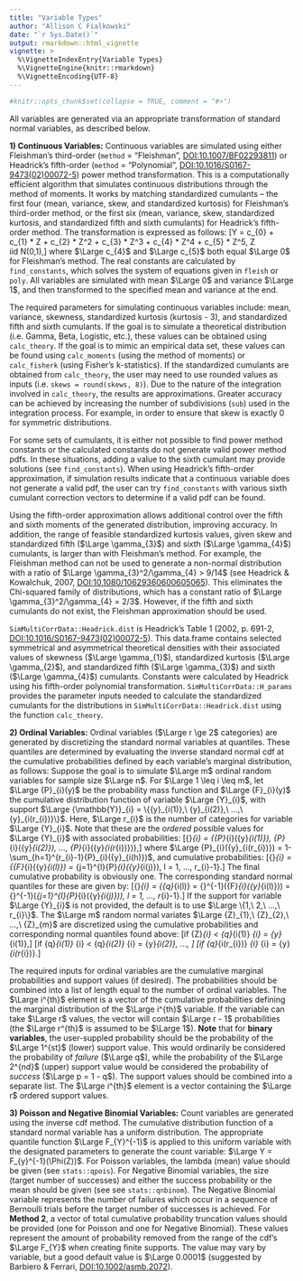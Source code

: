 ```yaml
---
title: "Variable Types"
author: "Allison C Fialkowski"
date: "`r Sys.Date()`"
output: rmarkdown::html_vignette
vignette: >
  %\VignetteIndexEntry{Variable Types}
  %\VignetteEngine{knitr::rmarkdown}
  %\VignetteEncoding{UTF-8}
---
```


```r
#knitr::opts_chunk$set(collapse = TRUE, comment = "#>")
```

All variables are generated via an appropriate transformation of standard normal variables, as described below.

**1) Continuous Variables:** Continuous variables are simulated using either Fleishman's third-order (`method` = "Fleishman", <DOI:10.1007/BF02293811>) or Headrick's fifth-order (`method` = "Polynomial", <DOI:10.1016/S0167-9473(02)00072-5>)  power method transformation.  This is a computationally efficient algorithm that simulates continuous distributions through the method of moments.  It works by matching standardized cumulants -- the first four (mean, variance, skew, and standardized kurtosis) for Fleishman's third-order method, or the first six (mean, variance, skew, standardized kurtosis, and standardized fifth and sixth cumulants) for Headrick's fifth-order method.  The transformation is expressed as follows: 
\[\Large Y = c_{0} + c_{1} * Z + c_{2} * Z^2 + c_{3} * Z^3 + c_{4} * Z^4 + c_{5} * Z^5,\ Z \sim iid\ N(0,1),\] 
where $\Large c_{4}$ and $\Large c_{5}$ both equal $\Large 0$ for Fleishman's method.  The real constants are calculated by `find_constants`, which solves the system of equations given in `fleish` or `poly`.  All variables are simulated with mean $\Large 0$ and variance $\Large 1$, and then transformed to the specified mean and variance at the end.

The required parameters for simulating continuous variables include: mean, variance, skewness, standardized kurtosis (kurtosis - 3), and standardized fifth and sixth cumulants.  If the goal is to simulate a theoretical distribution (i.e. Gamma, Beta, Logistic, etc.), these values can be obtained using `calc_theory`.  If the goal is to mimic an empirical data set, these values can be found using `calc_moments` (using the method of moments) or `calc_fisherk` (using Fisher's k-statistics).  If the standardized cumulants are obtained from `calc_theory`, the user may need to use rounded values as inputs (i.e. `skews = round(skews, 8)`).  Due to the nature of the integration involved in `calc_theory`, the results are approximations.  Greater accuracy can be achieved by increasing the number of subdivisions (`sub`) used in the integration process.  For example, in order to ensure that skew is exactly 0 for symmetric distributions.

For some sets of cumulants, it is either not possible to find power method constants or the calculated constants do not generate valid power method pdfs.  In these situations, adding a value to the sixth cumulant may provide solutions (see `find_constants`).  When using Headrick's fifth-order approximation, if simulation results indicate that a continuous variable does not generate a valid pdf, the user can try `find_constants` with various sixth cumulant correction vectors to determine if a valid pdf can be found.

Using the fifth-order approximation allows additional control over the fifth and sixth moments of the generated distribution, improving accuracy.  In addition, the range of feasible standardized kurtosis values, given skew and standardized fifth ($\Large \gamma_{3}$) and sixth ($\Large \gamma_{4}$) cumulants, is larger than with Fleishman's method.  For example, the Fleishman method can not be used to generate a non-normal distribution with a ratio of $\Large \gamma_{3}^2/\gamma_{4} > 9/14$ (see Headrick & Kowalchuk, 2007, <DOI:10.1080/10629360600605065>).  This eliminates the Chi-squared family of distributions, which has a constant ratio of $\Large \gamma_{3}^2/\gamma_{4} = 2/3$.  However, if the fifth and sixth cumulants do not exist, the Fleishman approximation should be used.

`SimMultiCorrData::Headrick.dist` is Headrick's Table 1 (2002, p. 691-2, <DOI:10.1016/S0167-9473(02)00072-5>).  This data.frame contains selected symmetrical and asymmetrical theoretical densities with their associated values of skewness ($\Large \gamma_{1}$), standardized kurtosis ($\Large \gamma_{2}$), and standardized fifth ($\Large \gamma_{3}$) and sixth ($\Large \gamma_{4}$) cumulants. Constants were calculated by Headrick using his fifth-order polynomial transformation.  `SimMultiCorrData::H_params` provides the parameter inputs needed to calculate the standardized cumulants for the distributions in `SimMultiCorrData::Headrick.dist` using the function `calc_theory`.

**2) Ordinal Variables:** Ordinal variables ($\Large r \ge 2$ categories) are generated by discretizing the standard normal variables at quantiles.  These quantiles are determined by evaluating the inverse standard normal cdf at the cumulative probabilities defined by each variable's marginal distribution, as follows:
Suppose the goal is to simulate $\Large m$ ordinal random variables for sample size $\Large n$.  For $\Large 1 \leq i \leq m$, let $\Large {P}_{i}(y)$ be the probability mass function and $\Large {F}_{i}(y)$ the cumulative distribution function of variable $\Large {Y}_{i}$, with support $\Large {\mathbb{Y}}_{i} = \{{y}_{i(1)},\ {y}_{i(2)},\ ...,\ {y}_{i(r_{i})}\}$.  Here, $\Large r_{i}$ is the number of categories for variable $\Large {Y}_{i}$.  Note that these are the *ordered* possible values for $\Large {Y}_{i}$ with associated probabilities:
\[\Large {\mathbb{P}}_{i} = \{{P}_{i}({y}_{i(1)}),\ {P}_{i}({y}_{i(2)}),\ ...,\ {P}_{i}({y}_{i(r_{i})})\},\] 
where $\Large {P}_{i}({y}_{i(r_{i})}) = 1-\sum_{h=1}^{r_{i}-1}{P}_{i}({y}_{i(h)})$, and cumulative probabilities:
\[\Large {\mathbb{F}}_{i} = \{{F}_{i}({y}_{i(l)}) = \sum_{j=1}^{l}{P}_{i}({y}_{i(j)}),\ l = 1,\ ...,\ r_{i}-1\}.\]
The final cumulative probability is obviously one.  The corresponding standard normal quantiles for these are given by:
\[\Large {\mathbb{q}}_{i} = \{{q}_{i(l)} = {\Phi}^{-1}({F}_{i}({y}_{i(l)})) = {\Phi}^{-1}(\sum_{j=1}^{l}{P}_{i}({y}_{i(j)})),\ l = 1,\ ...,\ r_{i}-1\}.\]
If the support for variable $\Large {Y}_{i}$ is not provided, the default is to use $\Large \{1,\ 2,\ ...,\ r_{i}\}$.  The $\Large m$ random normal variates $\Large {Z}_{1},\ {Z}_{2},\ ...,\ {Z}_{m}$ are discretized using the cumulative probabilities and corresponding normal quantiles found above:
\[\Large if\ {Z}_{i} < {q}_{i(1)} \rightarrow {Y}_{i} = {y}_{i(1)},\]
\[\Large if\ {q}_{i(1)} \leq {Z}_{i} < {q}_{i(2)} \rightarrow {Y}_{i} = {y}_{i(2)},\ ...,\ \]
\[\Large if\ {q}_{i(r_{i})} \leq {Z}_{i} \rightarrow {Y}_{i} = {y}_{i(r_{i})}.\]

The required inputs for ordinal variables are the cumulative marginal probabilities and support values (if desired).  The probabilities should be combined into a list of length equal to the number of ordinal variables.  The $\Large i^{th}$ element is a vector of the cumulative probabilities defining the marginal distribution of the $\Large i^{th}$ variable.  If the variable can take $\Large r$ values, the vector will contain $\Large r - 1$ probabilities (the $\Large r^{th}$ is assumed to be $\Large 1$).  **Note** that for **binary variables**, the user-suppled probability should be the probability of the $\Large 1^{st}$ (lower) support value.  This would ordinarily be considered the probability of *failure* ($\Large q$), while the probability of the $\Large 2^{nd}$ (upper) support value would be considered the probability of *success* ($\Large p = 1 - q$).  The support values should be combined into a separate list.  The $\Large i^{th}$ element is a vector containing the $\Large r$ ordered support values.

**3) Poisson and Negative Binomial Variables:** Count variables are generated using the inverse cdf method.  The cumulative distribution function of a standard normal variable has a uniform distribution.  The appropriate quantile function $\Large F_{Y}^{-1}$ is applied to this uniform variable with the designated parameters to generate the count variable: $\Large Y = F_{y}^{-1}(\Phi(Z))$.  For Poisson variables, the lambda (mean) value should be given (see `stats::qpois`).  For Negative Binomial variables, the size (target number of successes) and either the success probability or the mean should be given (see see `stats::qnbinom`).  The Negative Binomial variable represents the number of failures which occur in a sequence of Bernoulli trials before the target number of successes is achieved.  For **Method 2**, a vector of total cumulative probability truncation values should be provided (one for Poisson and one for Negative Binomial).  These values represent the amount of probability removed from the range of the cdf's $\Large F_{Y}$ when creating finite supports.  The value may vary by variable, but a good default value is $\Large 0.0001$ (suggested by Barbiero & Ferrari, <DOI:10.1002/asmb.2072>).
